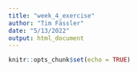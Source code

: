```yaml
---
title: "week_4_exercise"
author: "Tim Fässler"
date: "5/13/2022"
output: html_document
---
```


```r
knitr::opts_chunk$set(echo = TRUE)
```

```r

```

